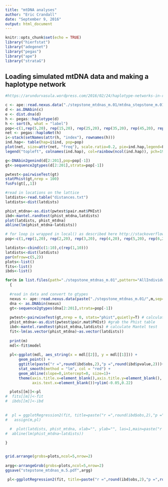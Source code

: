 ```yaml
---
title: "mtDNA analyses"
author: "Eric Crandall"
date: "September 9, 2016"
output: html_document
---
```


```r
knitr::opts_chunk$set(echo = TRUE)
library("hierfstat")
library("adegenet")
library("pegas")
library("ape")
library("strataG")
```

## Loading simulated mtDNA data and making a haplotype network

```r
#https://arundurvasula.wordpress.com/2016/02/24/haplotype-networks-in-r/

c <- ape::read.nexus.data("./stepstone_mtdnas_m.01/mtdna_stepstone_m.01_AllIndividuals_rep2.nex")
d <- as.DNAbin(c)
e <- dist.dna(d)
h <- pegas::haplotype(d)
h <- sort(h, what = "label")
pop<-c(1,rep(5,20), rep(15,20), rep(25,20), rep(35,20), rep(45,20), rep(55,20), rep(65,20), rep(75,20), rep(85,20), rep(95,20))
net <- pegas::haploNet(h)
i<-stack(setNames(attr(h, "index"), rownames(h)))
ind.hap<- table(hap=i$ind, pop=pop)
plot(net, size=attr(net, "freq"), scale.ratio=0.2, pie=ind.hap,legend=F, labels=F)
legend("topleft", colnames(ind.hap), col=rainbow(ncol(ind.hap)), pch=19, ncol=2)
```


```r
g<-DNAbin2genind(d[2:201],pop=pop[-1])
gt<-sequence2gtypes(d[2:201],strata=pop[-1])
```

```r
pwtest<-pairwiseTest(gt)
statPhist(gt,nrep = 100)
fusFs(gt[,,1])

#read in locations on the lattice
latdists<-read.table("distances.txt")
latdists<-dist(latdists)

phist_mtdna<-as.dist(pwtest$pair.mat$PHIst)
ibd<-mantel.randtest(phist_mtdna,latdists)
plot(latdists, phist_mtdna)
abline(lm(phist_mtdna~latdists))
```

```r

# for loop is wrapped in local() as described here http://stackoverflow.com/questions/31993704/storing-ggplot-objects-in-a-list-from-within-loop-in-r
pop<-c(1,rep(1,20), rep(2,20), rep(3,20), rep(4,20), rep(5,20), rep(6,20), rep(7,20), rep(8,20), rep(9,20), rep(10,20))

latdists<-cbind(c(1:10),c(rep(1,10)))
latdists<-dist(latdists)
par(mfrow=c(5,2))
plots<-list()
fits<-list()
ibds<-list()

for(m in list.files(path="./stepstone_mtdnas_m.01",pattern="AllIndividuals_rep[0-9]+.nex"))
  {
  
  #read in data and convert to gtypes
  nexus <- ape::read.nexus.data(paste("./stepstone_mtdnas_m.01/",m,sep=""))
  dna <- as.DNAbin(nexus)
  gt<-sequence2gtypes(dna[2:201],strata=pop[-1])
  
  pwtest<-pairwiseTest(gt,nrep = 0, stats="phist",quietly=T) # calculate pairwise Phist
  phist_mtdna<-as.dist(pwtest$pair.mat$PHIst) #grab the Phist table
  ibd<-mantel.randtest(phist_mtdna,latdists) # calculate Mantel test
  fit<-lm(as.vector(phist_mtdna)~as.vector(latdists))
  
  print(m)
  mdl<-fit$model
  
  pl<-ggplot(mdl, aes_string(x = mdl[[2]], y = mdl[[1]])) + 
      geom_point() + 
      ggtitle(paste("r =",round(ibd$obs,2),"p =",round(ibd$pvalue,2)))+
      stat_smooth(method = "lm", col = "red") +
      geom_abline(slope=0,intercept=0, size=1)+
      theme(axis.title.x=element_blank(),axis.title.y=element_blank(),
            axis.text.x=element_blank())+ylim(-0.05,0.22)

  plots[[m]]<-pl
#  fits[[m]]<-fit
#  ibds[[m]]<-ibd
  
  
#  pl = ggplotRegression2(fit, title=paste("r =",round(ibd$obs,2),"p =",round(ibd$pvalue,2)))
#   assign(m,pl)
  
  #  plot(latdists, phist_mtdna, xlab="", ylab="", las=1,main=paste("r =",round(ibd$obs,2),"p =",round(ibd$pvalue,2)))
#  abline(lm(phist_mtdna~latdists))

}


grid.arrange(grobs=plots,ncol=5,nrow=2)
  
argg<-arrangeGrob(grobs=plots,ncol=5,nrow=2)  
ggsave("stepstone_mtdnas_m.5.pdf",argg)

 pl<-ggplotRegression2(fit, title=paste("r =",round(ibd$obs,2),"p =",round(ibd$pvalue,2)))
```
